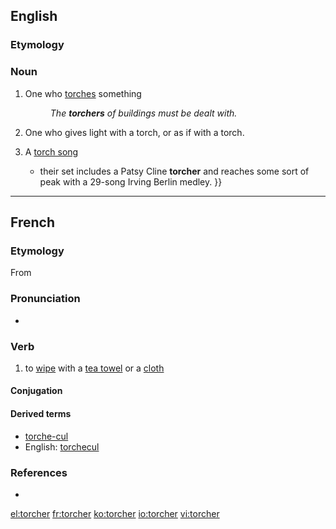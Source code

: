 ==English==

===Etymology===
{{suffix|torch|er}}

===Noun===
{{en-noun}}

# One who [[torch]]es something
#: ''The '''torchers''' of buildings must be dealt with.''
# {{context|obsolete|lang=en}} One who gives light with a torch, or as if with a torch.
#: {{rfquotek|Shakespeare}}
# {{context|music|lang=en}} A [[torch song]]
#* {{quote-news|1988|August 26|Neil Tesser|Montgomery, Plant & Stritch|Chicago Reader|url=https://securesite.chireader.com/cgi-bin/Archive/abridged2.bat?path=1988/880826/MNTGMRY
|passage={{...}} their set includes a Patsy Cline '''torcher''' and reaches some sort of peak with a 29-song Irving Berlin medley. }}

----

==French==

===Etymology===
From {{etyl|la|fr}} {{term|torqueō||twist, turn|lang=la}}

===Pronunciation===
* {{IPA|/tɔʁ.ʃe/|lang=fr}}

===Verb===
{{fr-verb}}

# to [[wipe]] with a [[tea towel]] or a [[cloth]]

====Conjugation====
{{fr-conj-er|torch|avoir}}

====Derived terms====
* [[torche-cul]]
* English: [[torchecul]]

===References===
* {{R:NPLarousse}}

[[el:torcher]]
[[fr:torcher]]
[[ko:torcher]]
[[io:torcher]]
[[vi:torcher]]